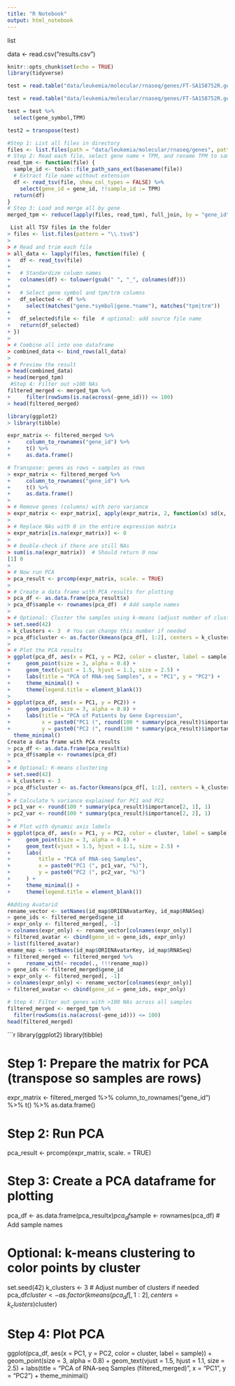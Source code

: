 ```yaml
---
title: "R Notebook"
output: html_notebook
---
```


list

data <- read.csv("results.csv")

```r
knitr::opts_chunk$set(echo = TRUE)
library(tidyverse)
```
```r
test = read.table("data/leukemia/molecular/rnaseq/genes/FT-SA158752R.genes.results")

test = read.table("data/leukemia/molecular/rnaseq/genes/FT-SA158752R.genes.results", header = TRUE)
```
```r
test = test %>%
  select(gene_symbol,TPM)
```
```r
test2 = transpose(test)

#Step 1: List all files in directory
files <- list.files(path = "data/leukemia/molecular/rnaseq/genes", pattern = "\\.genes\\.results$", full.names = TRUE)
# Step 2: Read each file, select gene name + TPM, and rename TPM to sample ID
read_tpm <- function(file) {
  sample_id <- tools::file_path_sans_ext(basename(file))  
  # Extract file name without extension
  df <- read_tsv(file, show_col_types = FALSE) %>%
    select(gene_id = gene_id, !!sample_id := TPM)
  return(df)
}
# Step 3: Load and merge all by gene
merged_tpm <- reduce(lapply(files, read_tpm), full_join, by = "gene_id")

 List all TSV files in the folder
> files <- list.files(pattern = "\\.tsv$")
> 
> # Read and trim each file
> all_data <- lapply(files, function(file) {
+   df <- read_tsv(file)
+ 
+   # Standardize column names
+   colnames(df) <- tolower(gsub(" ", "_", colnames(df)))
+ 
+   # Select gene symbol and tpm/trm columns
+   df_selected <- df %>%
+     select(matches("gene.*symbol|gene.*name"), matches("tpm|trm"))
+ 
+   df_selected$file <- file  # optional: add source file name
+   return(df_selected)
+ })
> 
> # Combine all into one dataframe
> combined_data <- bind_rows(all_data)
> 
> # Preview the result
> head(combined_data)
> head(merged_tpm)
 #Step 4: Filter out >100 NAs
filtered_merged <- merged_tpm %>%
+     filter(rowSums(is.na(across(-gene_id))) <= 100)
> head(filtered_merged)

library(ggplot2)
> library(tibble)

expr_matrix <- filtered_merged %>%
+     column_to_rownames("gene_id") %>%
+     t() %>%
+     as.data.frame()

# Transpose: genes as rows → samples as rows
> expr_matrix <- filtered_merged %>%
+     column_to_rownames("gene_id") %>%
+     t() %>%
+     as.data.frame()
> 
> # Remove genes (columns) with zero variance
> expr_matrix <- expr_matrix[, apply(expr_matrix, 2, function(x) sd(x, na.rm = TRUE) > 0)]
> 
> # Replace NAs with 0 in the entire expression matrix
> expr_matrix[is.na(expr_matrix)] <- 0
> 
> # Double-check if there are still NAs
> sum(is.na(expr_matrix))  # Should return 0 now
[1] 0
> 
> # Now run PCA
> pca_result <- prcomp(expr_matrix, scale. = TRUE)
> 
> # Create a data frame with PCA results for plotting
> pca_df <- as.data.frame(pca_result$x)
> pca_df$sample <- rownames(pca_df)  # Add sample names
> 
> # Optional: Cluster the samples using k-means (adjust number of clusters if needed)
> set.seed(42)
> k_clusters <- 3  # You can change this number if needed
> pca_df$cluster <- as.factor(kmeans(pca_df[, 1:2], centers = k_clusters)$cluster)
> 
> # Plot the PCA results
> ggplot(pca_df, aes(x = PC1, y = PC2, color = cluster, label = sample)) +
+     geom_point(size = 3, alpha = 0.8) +
+     geom_text(vjust = 1.5, hjust = 1.1, size = 2.5) +
+     labs(title = "PCA of RNA-seq Samples", x = "PC1", y = "PC2") +
+     theme_minimal() +
+     theme(legend.title = element_blank())
> 
> ggplot(pca_df, aes(x = PC1, y = PC2)) +
+     geom_point(size = 3, alpha = 0.8) +
+     labs(title = "PCA of Patients by Gene Expression",
+          x = paste0("PC1 (", round(100 * summary(pca_result)$importance[2, 1], 1), "%)"),
+          y = paste0("PC2 (", round(100 * summary(pca_result)$importance[2, 2], 1), "%)")) +
  theme_minimal()
Create a data frame with PCA results
> pca_df <- as.data.frame(pca_result$x)
> pca_df$sample <- rownames(pca_df)
> 
> # Optional: K-means clustering
> set.seed(42)
> k_clusters <- 3
> pca_df$cluster <- as.factor(kmeans(pca_df[, 1:2], centers = k_clusters)$cluster)
> 
> # Calculate % variance explained for PC1 and PC2
> pc1_var <- round(100 * summary(pca_result)$importance[2, 1], 1)
> pc2_var <- round(100 * summary(pca_result)$importance[2, 2], 1)
> 
> # Plot with dynamic axis labels
> ggplot(pca_df, aes(x = PC1, y = PC2, color = cluster, label = sample)) +
+     geom_point(size = 3, alpha = 0.8) +
+     geom_text(vjust = 1.5, hjust = 1.1, size = 2.5) +
+     labs(
+         title = "PCA of RNA-seq Samples",
+         x = paste0("PC1 (", pc1_var, "%)"),
+         y = paste0("PC2 (", pc2_var, "%)")
+     ) +
+     theme_minimal() +
+     theme(legend.title = element_blank())

#Adding Avatarid
rename_vector <- setNames(id_map$ORIENAvatarKey, id_map$RNASeq)
> gene_ids <- filtered_merged$gene_id
> expr_only <- filtered_merged[, -1]
> colnames(expr_only) <- rename_vector[colnames(expr_only)]
> filtered_avatar <- cbind(gene_id = gene_ids, expr_only)
> list(filtered_avatar)
ename_map <- setNames(id_map$ORIENAvatarKey, id_map$RNASeq)
> filtered_merged <- filtered_merged %>%
+     rename_with(~ recode(., !!!rename_map))
> gene_ids <- filtered_merged$gene_id
> expr_only <- filtered_merged[, -1]
> colnames(expr_only) <- rename_vector[colnames(expr_only)]
> filtered_avatar <- cbind(gene_id = gene_ids, expr_only)

```


```r
# Step 4: Filter out genes with >100 NAs across all samples
filtered_merged <- merged_tpm %>%
  filter(rowSums(is.na(across(-gene_id))) <= 100)
head(filtered_merged)
```


```r
library(ggplot2)
library(tibble)

# Step 1: Prepare the matrix for PCA (transpose so samples are rows)
expr_matrix <- filtered_merged %>%
  column_to_rownames("gene_id") %>%
  t() %>%
  as.data.frame()

# Step 2: Run PCA
pca_result <- prcomp(expr_matrix, scale. = TRUE)

# Step 3: Create a PCA dataframe for plotting
pca_df <- as.data.frame(pca_result$x)
pca_df$sample <- rownames(pca_df)  # Add sample names

# Optional: k-means clustering to color points by cluster
set.seed(42)
k_clusters <- 3  # Adjust number of clusters if needed
pca_df$cluster <- as.factor(kmeans(pca_df[, 1:2], centers = k_clusters)$cluster)

# Step 4: Plot PCA
ggplot(pca_df, aes(x = PC1, y = PC2, color = cluster, label = sample)) +
  geom_point(size = 3, alpha = 0.8) +
  geom_text(vjust = 1.5, hjust = 1.1, size = 2.5) +
  labs(title = "PCA of RNA-seq Samples (filtered_merged)", x = "PC1", y = "PC2") +
  theme_minimal()
